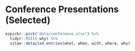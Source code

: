 # Conference Presentations (Selected)

```r
ezpickr::pick("data/conference.xlsx") %>%
  tidyr::fill(-why) %>%
  vitae::detailed_entries(what, when, with, where, why)
```
